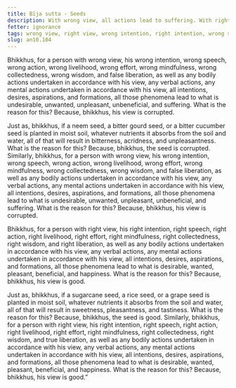 ```yaml
---
title: Bīja sutta - Seeds
description: With wrong view, all actions lead to suffering. With right view, all actions lead to happiness. The Buddha explains this with an example of seeds.
fetter: ignorance
tags: wrong view, right view, wrong intention, right intention, wrong speech, right speech, wrong action, right action, wrong livelihood, right livelihood, wrong effort, right effort, wrong mindfulness, right mindfulness, wrong collectedness, right collectedness, wrong wisdom, right wisdom, false liberation, true liberation, an, an10
slug: an10.104
---
```


Bhikkhus, for a person with wrong view, his wrong intention, wrong speech, wrong action, wrong livelihood, wrong effort, wrong mindfulness, wrong collectedness, wrong wisdom, and false liberation, as well as any bodily actions undertaken in accordance with his view, any verbal actions, any mental actions undertaken in accordance with his view, all intentions, desires, aspirations, and formations, all those phenomena lead to what is undesirable, unwanted, unpleasant, unbeneficial, and suffering. What is the reason for this? Because, bhikkhus, his view is corrupted.

Just as, bhikkhus, if a neem seed, a bitter gourd seed, or a bitter cucumber seed is planted in moist soil, whatever nutrients it absorbs from the soil and water, all of that will result in bitterness, acridness, and unpleasantness. What is the reason for this? Because, bhikkhus, the seed is corrupted. Similarly, bhikkhus, for a person with wrong view, his wrong intention, wrong speech, wrong action, wrong livelihood, wrong effort, wrong mindfulness, wrong collectedness, wrong wisdom, and false liberation, as well as any bodily actions undertaken in accordance with his view, any verbal actions, any mental actions undertaken in accordance with his view, all intentions, desires, aspirations, and formations, all those phenomena lead to what is undesirable, unwanted, unpleasant, unbeneficial, and suffering. What is the reason for this? Because, bhikkhus, his view is corrupted.

Bhikkhus, for a person with right view, his right intention, right speech, right action, right livelihood, right effort, right mindfulness, right collectedness, right wisdom, and right liberation, as well as any bodily actions undertaken in accordance with his view, any verbal actions, any mental actions undertaken in accordance with his view, all intentions, desires, aspirations, and formations, all those phenomena lead to what is desirable, wanted, pleasant, beneficial, and happiness. What is the reason for this? Because, bhikkhus, his view is good.

Just as, bhikkhus, if a sugarcane seed, a rice seed, or a grape seed is planted in moist soil, whatever nutrients it absorbs from the soil and water, all of that will result in sweetness, pleasantness, and tastiness. What is the reason for this? Because, bhikkhus, the seed is good. Similarly, bhikkhus, for a person with right view, his right intention, right speech, right action, right livelihood, right effort, right mindfulness, right collectedness, right wisdom, and true liberation, as well as any bodily actions undertaken in accordance with his view, any verbal actions, any mental actions undertaken in accordance with his view, all intentions, desires, aspirations, and formations, all those phenomena lead to what is desirable, wanted, pleasant, beneficial, and happiness. What is the reason for this? Because, bhikkhus, his view is good.”